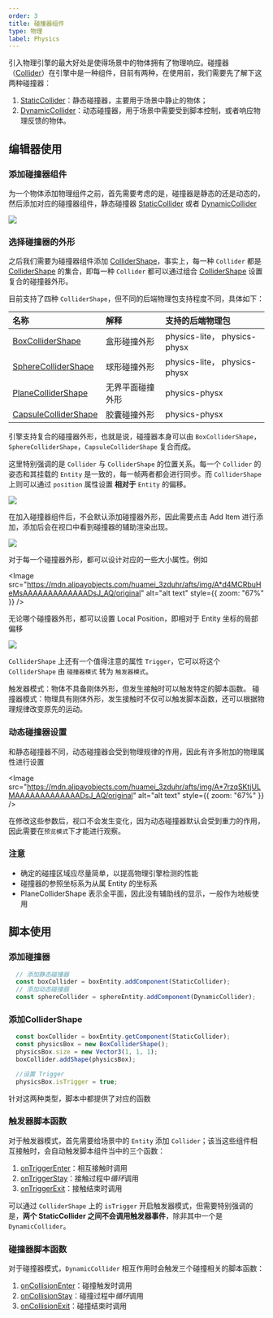 ```yaml
---
order: 3
title: 碰撞器组件 
type: 物理
label: Physics
---
```


引入物理引擎的最大好处是使得场景中的物体拥有了物理响应。碰撞器（[Collider](/apis/core/#Collider)）在引擎中是一种组件，目前有两种，在使用前，我们需要先了解下这两种碰撞器：

1. [StaticCollider](/apis/core/#StaticCollider)：静态碰撞器，主要用于场景中静止的物体；
2. [DynamicCollider](/apis/core/#DynamicCollider)：动态碰撞器，用于场景中需要受到脚本控制，或者响应物理反馈的物体。

## 编辑器使用

### 添加碰撞器组件

为一个物体添加物理组件之前，首先需要考虑的是，碰撞器是静态的还是动态的，然后添加对应的碰撞器组件，静态碰撞器 [StaticCollider](/apis/core/#StaticCollider) 或者 [DynamicCollider](/apis/core/#DynamicCollider)

<Image src="https://mdn.alipayobjects.com/huamei_3zduhr/afts/img/A*-E4USbdiH6sAAAAAAAAAAAAADsJ_AQ/original" />

### 选择碰撞器的外形

之后我们需要为碰撞器组件添加 [ColliderShape](/apis/core/#ColliderShape)，事实上，每一种 `Collider` 都是 [ColliderShape](/apis/core/#ColliderShape) 的集合，即每一种 `Collider` 都可以通过组合 [ColliderShape](/apis/core/#ColliderShape) 设置复合的碰撞器外形。

目前支持了四种 `ColliderShape`，但不同的后端物理包支持程度不同，具体如下：

| 名称 | 解释       | 支持的后端物理包                    |
| :--- |:---------|:----------------------------|
| [BoxColliderShape](/apis/core/#BoxColliderShape) | 盒形碰撞外形   | physics-lite， physics-physx |
| [SphereColliderShape](/apis/core/#SphereColliderShape) | 球形碰撞外形   | physics-lite， physics-physx |
| [PlaneColliderShape](/apis/core/#PlaneColliderShape) | 无界平面碰撞外形 | physics-physx               |
| [CapsuleColliderShape](/apis/core/#CapsuleColliderShape) | 胶囊碰撞外形   | physics-physx               |

引擎支持复合的碰撞器外形，也就是说，碰撞器本身可以由 `BoxColliderShape`，`SphereColliderShape`，`CapsuleColliderShape` 复合而成。

这里特别强调的是 `Collider` 与 `ColliderShape` 的位置关系。每一个 `Collider` 的姿态和其挂载的 `Entity` 是一致的，每一帧两者都会进行同步。而 `ColliderShape` 上则可以通过 `position` 属性设置 **相对于** `Entity` 的偏移。

<Image src="https://mdn.alipayobjects.com/huamei_vvspai/afts/img/A*erlGRKk7dNMAAAAAAAAAAAAADsqFAQ/original" />

在加入碰撞器组件后，不会默认添加碰撞器外形，因此需要点击 Add Item 进行添加，添加后会在视口中看到碰撞器的辅助渲染出现。

<Image src="https://mdn.alipayobjects.com/huamei_3zduhr/afts/img/A*OUr-SIejEkoAAAAAAAAAAAAADsJ_AQ/original" />

对于每一个碰撞器外形，都可以设计对应的一些大小属性。例如

<Image src="https://mdn.alipayobjects.com/huamei_3zduhr/afts/img/A*d4MCRbuHeMsAAAAAAAAAAAAADsJ_AQ/original" alt="alt text" style={{ zoom: "67%" }} />

无论哪个碰撞器外形，都可以设置 Local Position，即相对于 Entity 坐标的局部偏移

<Image src="https://mdn.alipayobjects.com/huamei_3zduhr/afts/img/A*p8UcRJ9Q0EIAAAAAAAAAAAAADsJ_AQ/original" />

`ColliderShape` 上还有一个值得注意的属性 `Trigger`，它可以将这个 `ColliderShape` 由 `碰撞器模式` 转为 `触发器模式`。

触发器模式：物体不具备刚体外形，但发生接触时可以触发特定的脚本函数。
碰撞器模式：物理具有刚体外形，发生接触时不仅可以触发脚本函数，还可以根据物理规律改变原先的运动。

### 动态碰撞器设置
和静态碰撞器不同，动态碰撞器会受到物理规律的作用，因此有许多附加的物理属性进行设置

<Image src="https://mdn.alipayobjects.com/huamei_3zduhr/afts/img/A*7rzqSKtjULMAAAAAAAAAAAAADsJ_AQ/original" alt="alt text" style={{ zoom: "67%" }} />

在修改这些参数后，视口不会发生变化，因为动态碰撞器默认会受到重力的作用，因此需要在`预览模式`下才能进行观察。

### 注意
- 确定的碰撞区域应尽量简单，以提高物理引擎检测的性能
- 碰撞器的参照坐标系为从属 Entity 的坐标系
- PlaneColliderShape 表示全平面，因此没有辅助线的显示，一般作为地板使用

## 脚本使用

### 添加碰撞器
``` typescript
  // 添加静态碰撞器
  const boxCollider = boxEntity.addComponent(StaticCollider);
  // 添加动态碰撞器
  const sphereCollider = sphereEntity.addComponent(DynamicCollider);
```

### 添加ColliderShape
``` typescript
  const boxCollider = boxEntity.getComponent(StaticCollider);
  const physicsBox = new BoxColliderShape();
  physicsBox.size = new Vector3(1, 1, 1);
  boxCollider.addShape(physicsBox);

  //设置 Trigger
  physicsBox.isTrigger = true;
```

针对这两种类型，脚本中都提供了对应的函数

### 触发器脚本函数

对于触发器模式，首先需要给场景中的 `Entity` 添加 `Collider`；该当这些组件相互接触时，会自动触发脚本组件当中的三个函数：

1. [onTriggerEnter](/docs/script/class/#ontriggerenter)：相互接触时调用
2. [onTriggerStay](/docs/script/class/#ontriggerstay)：接触过程中*循环*调用
3. [onTriggerExit](/docs/script/class/#ontriggerexit)：接触结束时调用

可以通过 `ColliderShape` 上的 `isTrigger` 开启触发器模式，但需要特别强调的是，**两个 StaticCollider 之间不会调用触发器事件**，除非其中一个是 `DynamicCollider`。

<Playground href="/embed/physx-collision-detection" />

### 碰撞器脚本函数

对于碰撞器模式，`DynamicCollider` 相互作用时会触发三个碰撞相关的脚本函数：
1. [onCollisionEnter](/docs/script/class/#oncollisionenter)：碰撞触发时调用
2. [onCollisionStay](/docs/script/class/#oncollisionstay)：碰撞过程中*循环*调用
3. [onCollisionExit](/docs/script/class/#oncollisionexit)：碰撞结束时调用

<Playground href="/embed/physx-compound" />
